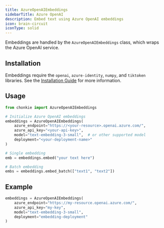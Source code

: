 ```yaml
---
title: AzureOpenAIEmbeddings
sidebarTitle: Azure OpenAI
description: Embed text using Azure OpenAI embeddings
icon: brain-circuit
iconType: solid
---
```


Embeddings are handled by the `AzureOpenAIEmbeddings` class, which wraps the Azure OpenAI service.

## Installation

Embeddings require the `openai`, `azure-identity`, `numpy`, and `tiktoken` libraries. See the [Installation Guide](/oss/getting-started/installation) for more information.

## Usage

```python
from chonkie import AzureOpenAIEmbeddings

# Initialize Azure OpenAI embeddings
embeddings = AzureOpenAIEmbeddings(
	azure_endpoint="https://<your-resource>.openai.azure.com/",
	azure_api_key="<your-api-key>",
	model="text-embedding-3-small",  # or other supported model
	deployment="<your-deployment-name>"
)

# Single embedding
emb = embeddings.embed("your text here")

# Batch embedding
embs = embeddings.embed_batch(["text1", "text2"])
```

## Example

```python
embeddings = AzureOpenAIEmbeddings(
	azure_endpoint="https://my-resource.openai.azure.com/",
	azure_api_key="my-key",
	model="text-embedding-3-small",
	deployment="embedding-deployment"
)
```
